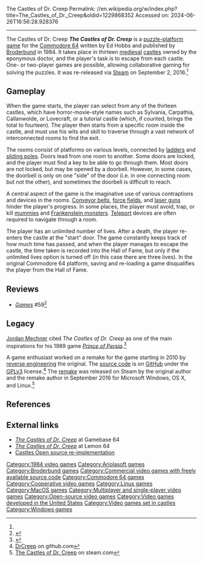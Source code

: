 The Castles of Dr. Creep
Permalink: //en.wikipedia.org/w/index.php?title=The_Castles_of_Dr._Creep&oldid=1229868352
Accessed on: 2024-06-26T16:56:28.928376



------
The Castles of Dr. Creep
{{Short description|1984 video game}}
{{primary sources|date=January 2021}}
{{Infobox video game
| title     = The Castles of Dr. Creep
| image     = File:The_Castles_of_Dr._Creep_Commodore_64_Cover_art.jpg
| caption   = 
| developer = Ed Hobbs
| publisher = {{vgrelease|NA|[[Broderbund]]|EU|[[Ariolasoft]]}}Strobs Canardly (2016)
| designer  = 
| platforms = [[Commodore 64]]<br>'''Re-releases'''<br>[[Microsoft Windows]], [[OS X]], [[Linux]]
| released  = 
'''Commodore 64'''
{{Video game release|NA|1984|EU|1984}}
'''Windows''', '''OS X''', '''Linux'''
{{Video game release|WW|2016<ref name="steam">[http://store.steampowered.com/app/517930 ''The Castles of Dr. Creep''] on [[Steam (service)|Steam]]</ref>}}
'''Xbox'''
{{Video game release|WW|2023<ref name="xbox">[https://www.xbox.com/en-AU/games/store/the-castles-of-dr-creep/9NJ1QC9PJ8QS ''The Castles of Dr. Creep''] on [[Xbox (service)|Xbox]]</ref>}}

| genre     = [[Puzzle-platform game|Puzzle-platform]]
| modes     = [[Single-player video game|Single-player]], [[Cooperative video game|cooperative]]
}}
'''''The Castles of Dr. Creep''''' is a [[puzzle-platform game]] for the [[Commodore 64]] written by Ed Hobbs and published by [[Broderbund]] in 1984. It takes place in thirteen [[medieval]] [[castle]]s owned by the eponymous doctor, and the player's task is to escape from each castle. One- or two-player games are possible, allowing collaborative gaming for solving the puzzles. It was re-released via [[Steam (service)|Steam]] on September 2, 2016.<ref name="steam"/>

==Gameplay==
{{unreferenced section|date=December 2020}}

When the game starts, the player can select from any of the thirteen castles, which have horror-movie-style names such as Sylvania, Carpathia, Callanwolde, or Lovecraft, or a tutorial castle (which, if counted, brings the total to fourteen). The player then starts from a specific room inside the castle, and must use his wits and skill to traverse through a vast network of interconnected rooms to find the exit.

The rooms consist of platforms on various levels, connected by [[ladder]]s and [[Firemen's pole|sliding pole]]s. Doors lead from one room to another. Some doors are locked, and the player must find a key to be able to go through them. Most doors are not locked, but may be opened by a doorbell. However, in some cases, the doorbell is only on one "side" of the door (i.e. in one connecting room but not the other), and sometimes the doorbell is difficult to reach.

A central aspect of the game is the imaginative use of various contraptions and devices in the rooms. [[Conveyor belt]]s, [[Force field (science fiction)|force field]]s, and [[laser gun]]s hinder the player's progress. In some places, the player must avoid, trap, or kill [[mummy|mummies]] and [[Frankenstein monster]]s. [[Teleportation|Teleport]] devices are often required to navigate through a room.

The player has an unlimited number of lives. After a death, the player re-enters the castle at the "start" door. The game constantly keeps track of how much time has passed, and when the player manages to escape the castle, the time taken is recorded into the Hall of Fame, but only if the unlimited lives option is turned off (in this case there are three lives). In the original Commodore 64 platform, saving and re-loading a game disqualifies the player from the Hall of Fame.

==Reviews==
*''[[Games (magazine)|Games]]'' #59<ref>{{cite web | url=https://archive.org/details/games591985january/page/46/mode/2up | title=GAMES Magazine #59 | date=January 1985 }}</ref>

== Legacy ==
[[Jordan Mechner]] cited ''The Castles of Dr. Creep'' as one of the main inspirations for his 1989 game ''[[Prince of Persia (1989 video game)|Prince of Persia]]''.<ref>{{cite magazine |title=An Interview with Jordan Mechner|magazine=[[Next Generation (magazine)|Next Generation]]|issue=41 |publisher=[[Imagine Media]] |date=May 1998|pages=75–76}}</ref>

A game enthusiast worked on a remake for the game starting in 2010 by [[reverse engineering]] the original. The [[source code]] is on [[GitHub]] under the [[GPLv3]] license.<ref>[https://github.com/segrax/DrCreep DrCreep] on github.com</ref> The [[Video game remake|remake]] was released on Steam by the original author and the remake author in September 2016 for Microsoft Windows, OS X, and Linux.<ref>[http://store.steampowered.com/app/517930 The Castles of Dr. Creep] on steam.com</ref>

== References ==
{{reflist}}

== External links ==
*[http://gb64.com/game.php?id=1303&d=18&h=0 ''The Castles of Dr. Creep''] at Gamebase 64
*[https://www.lemon64.com/games/details.php?ID=428 ''The Castles of Dr. Creep''] at Lemon 64
*[http://creep.sourceforge.net/ Castles Open source re-implementation]

{{DEFAULTSORT:Castles of Dr. Creep, The}}
[[Category:1984 video games]]
[[Category:Ariolasoft games]]
[[Category:Broderbund games]]
[[Category:Commercial video games with freely available source code]]
[[Category:Commodore 64 games]]
[[Category:Cooperative video games]]
[[Category:Linux games]]
[[Category:MacOS games]]
[[Category:Multiplayer and single-player video games]]
[[Category:Open-source video games]]
[[Category:Video games developed in the United States]]
[[Category:Video games set in castles]]
[[Category:Windows games]]